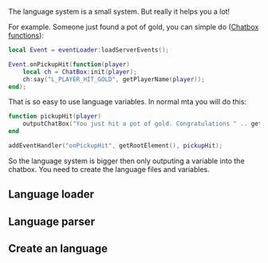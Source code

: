 <pageclass class="server"></pageclass>
{{MTA_Framework/Work_In_Progress}}
The language system is a small system. But really it helps you a lot!

For example. Someone just found a pot of gold, you can simple do ([[/MTA_Framework/Chatbox.md|Chatbox functions]]):

<syntaxhighlight lang="lua">
local Event = eventLoader:loadServerEvents();

Event.onPickupHit(function(player)
    local ch = ChatBox:init(player);
    ch:say("L_PLAYER_HIT_GOLD", getPlayerName(player));
end);
</syntaxhighlight>

That is so easy to use language variables. In normal mta you will do this:

<syntaxhighlight lang="lua">
function pickupHit(player)
    outputChatBox("You just hit a pot of gold. Congratulations " .. getPlayerName(player) .. ".", player);
end

addEventHandler("onPickupHit", getRootElement(), pickupHit);
</syntaxhighlight>

So the language system is bigger then only outputing a variable into the chatbox. You need to create the language files and variables. 

==Language loader==
{{MTA_Framework/Template/Language_Lua_Loader}}

==Language parser==
{{MTA_Framework/Template/Language_Parser}}

==Create an language==
{{MTA_Framework/Template/Language_Create_Language}}